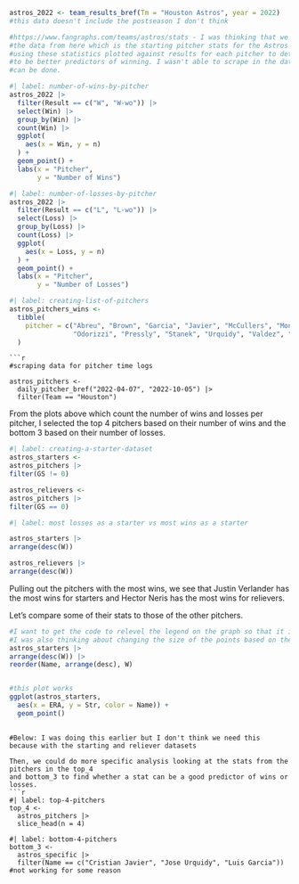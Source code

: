 ```r
astros_2022 <- team_results_bref(Tm = "Houston Astros", year = 2022) 
#this data doesn't include the postseason I don't think

#https://www.fangraphs.com/teams/astros/stats - I was thinking that we could try to scrape
#the data from here which is the starting pitcher stats for the Astros and then create plots
#using these statistics plotted against results for each pitcher to determine which stats seem
#to be better predictors of winning. I wasn't able to scrape in the data but I do think that it 
#can be done. 

#| label: number-of-wins-by-pitcher
astros_2022 |>
  filter(Result == c("W", "W-wo")) |>
  select(Win) |>
  group_by(Win) |>
  count(Win) |>
  ggplot(
    aes(x = Win, y = n)
  ) +
  geom_point() +
  labs(x = "Pitcher",
       y = "Number of Wins")

#| label: number-of-losses-by-pitcher
astros_2022 |>
  filter(Result == c("L", "L-wo")) |>
  select(Loss) |>
  group_by(Loss) |>
  count(Loss) |>
  ggplot(
    aes(x = Loss, y = n)
  ) +
  geom_point() +
  labs(x = "Pitcher",
       y = "Number of Losses")

#| label: creating-list-of-pitchers
astros_pitchers_wins <-
  tibble(
    pitcher = c("Abreu", "Brown", "Garcia", "Javier", "McCullers", "Montero", "Neris",
                "Odorizzi", "Pressly", "Stanek", "Urquidy", "Valdez", "Verlander")
  )


```

```
```r
#scraping data for pitcher time logs

astros_pitchers <-
  daily_pitcher_bref("2022-04-07", "2022-10-05") |>
  filter(Team == "Houston")
```

From the plots above which count the number of wins and losses per pitcher, I selected the top 4 pitchers based on their number of wins and the bottom 3 based on their number of losses.
```r
#| label: creating-a-starter-dataset
astros_starters <-
astros_pitchers |>
filter(GS != 0)

astros_relievers <-
astros_pitchers |>
filter(GS == 0)

#| label: most losses as a starter vs most wins as a starter

astros_starters |>
arrange(desc(W))

astros_relievers |>
arrange(desc(W))
```
Pulling out the pitchers with the most wins, we see that Justin Verlander has the most wins for starters and Hector Neris has the most wins for relievers. 

Let's compare some of their stats to those of the other pitchers.
```r
#I want to get the code to relevel the legend on the graph so that it is ordered in the levels of decreasing win numbers
#I was also thinking about changing the size of the points based on the number of wins but I haven't figured out how to do that yet
astros_starters |>
arrange(desc(W)) |>
reorder(Name, arrange(desc), W) 


#this plot works 
ggplot(astros_starters,
  aes(x = ERA, y = Str, color = Name)) +
  geom_point() 
  


```






```
#Below: I was doing this earlier but I don't think we need this because with the starting and reliever datasets 

Then, we could do more specific analysis looking at the stats from the pitchers in the top_4
and bottom_3 to find whether a stat can be a good predictor of wins or losses. 
```r
#| label: top-4-pitchers
top_4 <-
  astros_pitchers |>
  slice_head(n = 4)

#| label: bottom-4-pitchers
bottom_3 <-
  astros_specific |>
  filter(Name == c("Cristian Javier", "Jose Urquidy", "Luis Garcia"))
#not working for some reason


```


